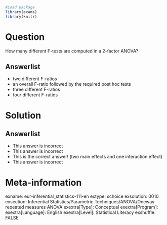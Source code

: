 ```{r, echo = FALSE, results = "hide"}
#Load package
library(exams)
library(knitr)
```

Question
========
How many different F-tests are computed in a 2-factor ANOVA?

Answerlist
----------
* two different F-ratios
* an overall F-ratio followed by the required post hoc tests
* three different F-ratios
* four different F-ratios


Solution
========


Answerlist
----------
* This answer is incorrect
* This answer is incorrect
* This is the correct answer! (two main effects and one interaction effect)
* This answer is incorrect


Meta-information
================
exname: eur-inferential_statistics-111-en
extype: schoice
exsolution: 0010
exsection: Inferential Statistics/Parametric Techniques/ANOVA/Oneway repeated measures ANOVA
exextra[Type]: Conceptual
exextra[Program]: 
exextra[Language]: English
exextra[Level]: Statistical Literacy
exshuffle: FALSE